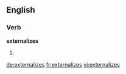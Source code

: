 ==English==

===Verb===
'''externalizes'''

# {{third-person singular of|[[externalize]]}}

[[de:externalizes]]
[[fr:externalizes]]
[[vi:externalizes]]